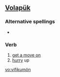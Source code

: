 ==[[Volapük]]==

===Alternative spellings===
* {{l|vo|vifikumoyn}}

===Verb===
{{infl|vo|verb}}

# [[get a move on]]
# [[hurry]] up

[[vo:vifikumön]]